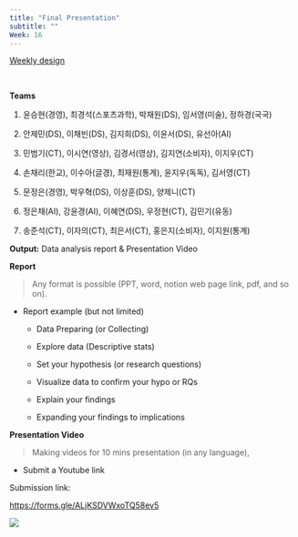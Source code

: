 ```yaml
---
title: "Final Presentation"
subtitle: ""
Week: 16
---
```


[Weekly design](https://changjunlee.com/teaching/ds101/weekly/)

<br>

**Teams**

1.  윤승현(경영), 최경석(스포츠과학), 박재원(DS), 임서영(미술), 정하경(국국)

2.  안제민(DS), 이채빈(DS), 김지희(DS), 이윤서(DS), 유선아(AI)

3.  민범기(CT), 이시연(영상), 김경서(영상), 김지연(소비자), 이지우(CT)

4.  손채리(한교), 이수아(글경), 최재원(통계), 윤지우(독독), 김서영(CT)

5.  문정은(경영), 박우혁(DS), 이상훈(DS), 양제니(CT)

6.  정은채(AI), 강윤경(AI), 이혜연(DS), 우정현(CT), 김민기(유동)

7.  송준석(CT), 이자의(CT), 최은서(CT), 홍은지(소비자), 이지원(통계)

**Output:** Data analysis report & Presentation Video

**Report**

> Any format is possible (PPT, word, notion web page link, pdf, and so on).

-   Report example (but not limited)

    -   Data Preparing (or Collecting)

    -   Explore data (Descriptive stats)

    -   Set your hypothesis (or research questions)

    -   Visualize data to confirm your hypo or RQs

    -   Explain your findings

    -   Expanding your findings to implications

**Presentation Video**

> Making videos for 10 mins presentation (in any language),

-   Submit a Youtube link

Submission link:

<https://forms.gle/ALjKSDVWxoTQ58ev5>

![](images/clipboard-1091359888.png)
